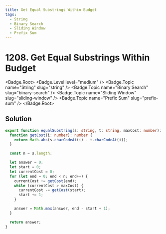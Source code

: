 ```yaml
---
title: Get Equal Substrings Within Budget
tags:
  - String
  - Binary Search
  - Sliding Window
  - Prefix Sum
---
```


# 1208. Get Equal Substrings Within Budget

<Badge.Root>
  <Badge.Level level="medium" />
  <Badge.Topic name="String" slug="string" />
  <Badge.Topic name="Binary Search" slug="binary-search" />
  <Badge.Topic name="Sliding Window" slug="sliding-window" />
  <Badge.Topic name="Prefix Sum" slug="prefix-sum" />
</Badge.Root>

## Solution

```typescript filename="solution.ts" copy
export function equalSubstring(s: string, t: string, maxCost: number): number {
  function getCost(i: number): number {
    return Math.abs(s.charCodeAt(i) - t.charCodeAt(i));
  }

  const n = s.length;

  let answer = 0;
  let start = 0;
  let currentCost = 0;
  for (let end = 0; end < n; end++) {
    currentCost += getCost(end);
    while (currentCost > maxCost) {
      currentCost -= getCost(start);
      start += 1;
    }

    answer = Math.max(answer, end - start + 1);
  }

  return answer;
}
```

<ProblemLink
  codingSite="leetcode"
  href="https://leetcode.com/problems/get-equal-substrings-within-budget"
  title="Get Equal Substrings Within Budget"
/>
